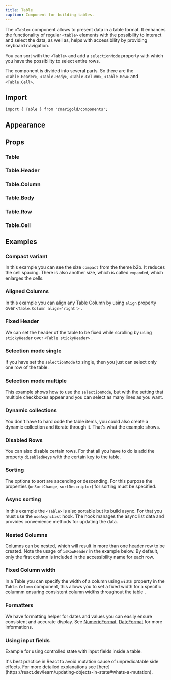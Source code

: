 ```yaml
---
title: Table
caption: Component for building tables.
---
```


The `<Table>` component allows to present data in a table format. It enhances the functionality of regular `<table>` elements with the possibility to interact and select the data, as well as, helps with accessibility by providing keyboard navigation.

You can sort with the `<Table>` and add a `selectionMode` property with which you have the possibility to select entire rows.

The component is divided into several parts. So there are the `<Table.Header>`, `<Table.Body>`, `<Table.Column>`, `<Table.Row>` and `<Table.Cell>`.

## Import

```tsx
import { Table } from '@marigold/components';
```

## Appearance

<AppearanceTable component={title} />

## Props

### Table

<PropsTable componentFile="Table.tsx" />

### Table.Header

<PropsTable />

### Table.Column

<PropsTable componentFile="TableColumnHeader.tsx" />

### Table.Body

<PropsTable componentFile="TableBody.tsx" />

### Table.Row

<PropsTable componentFile="TableRow.tsx" />

### Table.Cell

<PropsTable />

## Examples

### Compact variant

In this example you can see the size `compact` from the theme b2b. It reduces the cell spacing. There is also another size, which is called `expanded`, which enlarges the cells.

<ComponentDemo file="./table-compact.demo.tsx" disableLabelWidth="true" />

### Aligned Columns

In this example you can align any Table Column by using `align` property over `<Table.Column align='right'>` .

<ComponentDemo file="./table-aligned.demo.tsx" disableLabelWidth="true" />

### Fixed Header

We can set the header of the table to be fixed while scrolling by using `stickyHeader` over `<Table stickyHeader>` .

<ComponentDemo file="./table-fixed-header.demo.tsx" disableLabelWidth="true" />

### Selection mode single

If you have set the `selectionMode` to single, then you just can select only one row of the table.

<ComponentDemo file="./table-single-mode.demo.tsx" disableLabelWidth="true" />

### Selection mode multiple

This example shows how to use the `selectionMode`, but with the setting that multiple checkboxes appear and you can select as many lines as you want.

<ComponentDemo file="./table-multi-mode.demo.tsx" disableLabelWidth="true" />

### Dynamic collections

You don't have to hard code the table items, you could also create a dynamic collection and iterate through it. That's what the example shows.

<ComponentDemo file="./table-dynamic.demo.tsx" disableLabelWidth="true" />

### Disabled Rows

You can also disable certain rows. For that all you have to do is add the property `disabledKeys` with the certain key to the table.

<ComponentDemo file="./table-disabled.demo.tsx" disableLabelWidth="true" />

### Sorting

The options to sort are ascending or descending. For this purpose the properties (`onSortChange`, `sortDescriptor`) for sorting must be specified.

<ComponentDemo file="./table-sorting.demo.tsx" disableLabelWidth="true" />

### Async sorting

In this example the `<Table>` is also sortable but its build async. For that you must use the `useAsyncList` hook. The hook manages the async list data and provides convenience methods for updating the data.

<ComponentDemo file="./table-async.demo.tsx" disableLabelWidth="true" />

### Nested Columns

Columns can be nested, which will result in more than one header row to be created. Note the usage of `isRowHeader` in the example below. By default, only the first column is included in the accessibility name for each row.

<ComponentDemo file="./table-nested.demo.tsx" disableLabelWidth="true" />

### Fixed Column width

In a Table you can specify the width of a column using `width` property in the `Table.Column` component, this allows you to set a fixed width for a specific columnm ensuring consistent column widths throughout the table .

<ComponentDemo file="./table-column-width.demo.tsx" disableLabelWidth="true" />

### Formatters

We have formatting helper for dates and values you can easily ensure consistent and accurate display. See [NumericFormat](../formatters/numericformat/numericFormat), [DateFormat](../formatters/dateformat/dateFormat) for more informations.

<ComponentDemo file="./table-formatters.demo.tsx" disableLabelWidth="true" />

### Using input fields

Example for using controlled state with input fields inside a table.

<Message messageTitle="Avoid mutation" variant="warning">
  It's best practice in React to avoid mutation cause of unpredicatable side
  effects. For more detailed explanations see
  [here](https://react.dev/learn/updating-objects-in-state#whats-a-mutation).
</Message>

<ComponentDemo file="./table-input.demo.tsx" disableLabelWidth="true" />
